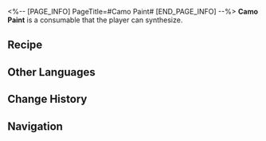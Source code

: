 <%-- [PAGE_INFO]
PageTitle=#Camo Paint#
[END_PAGE_INFO] --%>
{{Consumable Infobox
|id          = 401011
|image       = Item Camo Paint.png{{subst:void|<!--$UPLOAD:<<SpriteOutput/ItemFigures/401011.png>-<Item Camo Paint.png>-<Consumable Icons>>-->}}
|type        = Special Consumables
|rarity      = 2
|effect      = Upon use, enemies will be less likely to detect your team for 75s.
|description = The mysterious liquid changes color based on the environment.<br />You'll do the same in a few years' time after graduation.
|effectType  = 
|effectType2 = 
|effectType3 = 
|recipe      = {{cx|Source missing}}
|source1     = [[Omni-Synthesizer]]
|source2     = 
|source3     = 
}}
{{Description|''"You're a chameleon, Oswaldo. You know what I mean?"''<br />''"The IPC could use a few chameleons."''}}
'''Camo Paint''' is a consumable that the player can synthesize.

==Recipe==
{{Recipe
|type             = Synthesis
|group            = Consumable
|Solid Water      = 2
|Virtual Particle = 2
|sort             = Solid Water;Virtual Particle
}}

==Other Languages==
{{Other Languages
|en   = Camo Paint
|zhs  = 迷彩油漆
|zht  = 迷彩油漆
|ja   = 迷彩ペンキ
|ko   = 위장 페인트
|es   = Pintura de camuflaje
|fr   = Peinture de camouflage
|ru   = Камуфляжная краска
|th   = Camo Paint
|vi   = Sơn Ngụy Trang
|de   = Tarnfarbe
|id   = Camo Paint
|pt   = Pintura de Camuflagem
}}

==Change History==
{{Change History|1.0}}

==Navigation==
{{Consumable Navbox}}
